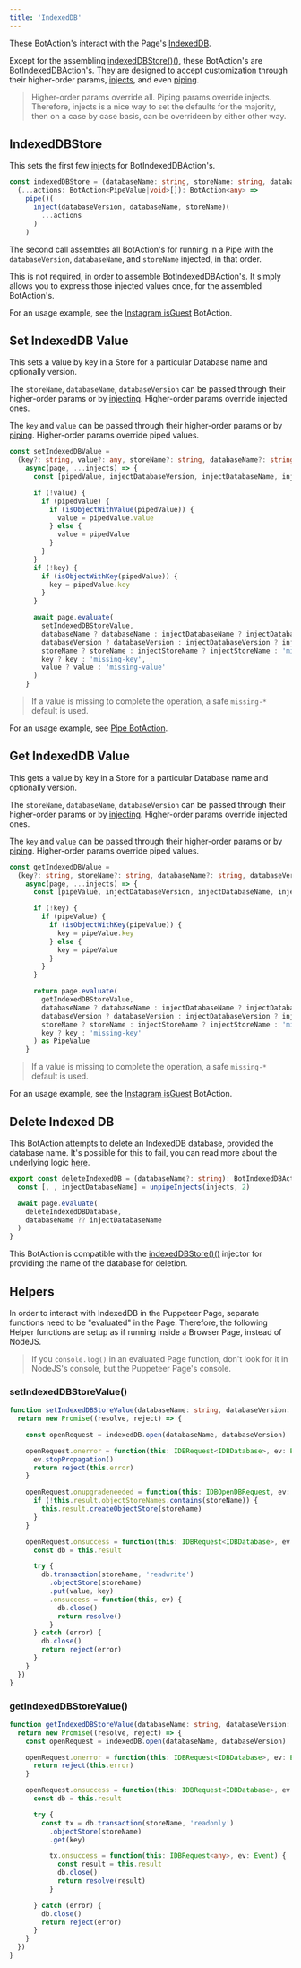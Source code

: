 ---
title: 'IndexedDB'
---

These BotAction's interact with the Page's [IndexedDB](https://www.w3.org/TR/2013/CR-IndexedDB-20130704/).

Except for the assembling [indexedDBStore()()](#indexeddbstore), these BotAction's are BotIndexedDBAction's. They are designed to accept customization through their higher-order params, [injects](/topic/injects), and even [piping](/topic/piping).

> Higher-order params override all. Piping params override injects. Therefore, injects is a nice way to set the defaults for the majority, then on a case by case basis, can be overrideen by either other way.

## IndexedDBStore
This sets the first few [injects](/topic/injects) for BotIndexedDBAction's.
```typescript
const indexedDBStore = (databaseName: string, storeName: string, databaseVersion?: number) =>
  (...actions: BotAction<PipeValue|void>[]): BotAction<any> =>
    pipe()(
      inject(databaseVersion, databaseName, storeName)(
        ...actions
      )
    )
```
The second call assembles all BotAction's for running in a Pipe with the `databaseVersion`, `databaseName`, and `storeName` injected, in that order.

This is not required, in order to assemble BotIndexedDBAction's. It simply allows you to express those injected values once, for the assembled BotAction's.

For an usage example, see the [Instagram isGuest](/sites/instagram#isguest-conditionalbotaction) BotAction.

## Set IndexedDB Value
This sets a value by key in a Store for a particular Database name and optionally version.

The `storeName`, `databaseName`, `databaseVersion` can be passed through their higher-order params or by [injecting](/topic/injects). Higher-order params override injected ones.

The `key` and `value` can be passed through their higher-order params or by [piping](/topic/piping). Higher-order params override piped values.

```typescript
const setIndexedDBValue =
  (key?: string, value?: any, storeName?: string, databaseName?: string, databaseVersion?: number): BotIndexedDBAction<void> =>
    async(page, ...injects) => {
      const [pipedValue, injectDatabaseVersion, injectDatabaseName, injectStoreName] = unpipeInjects<getQueryKeyValue>(injects, 3)

      if (!value) {
        if (pipedValue) {
          if (isObjectWithValue(pipedValue)) {
            value = pipedValue.value
          } else {
            value = pipedValue
          }
        }
      }
      if (!key) {
        if (isObjectWithKey(pipedValue)) {
          key = pipedValue.key
        }
      }

      await page.evaluate(
        setIndexedDBStoreValue,
        databaseName ? databaseName : injectDatabaseName ? injectDatabaseName : 'missing-db-name',
        databaseVersion ? databaseVersion : injectDatabaseVersion ? injectDatabaseVersion : undefined,
        storeName ? storeName : injectStoreName ? injectStoreName : 'missing-store',
        key ? key : 'missing-key',
        value ? value : 'missing-value'
      )
    }
```
> If a value is missing to complete the operation, a safe `missing-*` default is used.

For an usage example, see [Pipe BotAction](/topic/piping#pipe-botaction).

## Get IndexedDB Value

This gets a value by key in a Store for a particular Database name and optionally version.

The `storeName`, `databaseName`, `databaseVersion` can be passed through their higher-order params or by [injecting](/topic/injects). Higher-order params override injected ones.

The `key` and `value` can be passed through their higher-order params or by [piping](/topic/piping). Higher-order params override piped values.

```typescript
const getIndexedDBValue =
  (key?: string, storeName?: string, databaseName?: string, databaseVersion?: number): BotIndexedDBAction<PipeValue> =>
    async(page, ...injects) => {
      const [pipeValue, injectDatabaseVersion, injectDatabaseName, injectStoreName] = unpipeInjects<getQueryKey>(injects, 3)

      if (!key) {
        if (pipeValue) {
          if (isObjectWithKey(pipeValue)) {
            key = pipeValue.key
          } else {
            key = pipeValue
          }
        }
      }

      return page.evaluate(
        getIndexedDBStoreValue,
        databaseName ? databaseName : injectDatabaseName ? injectDatabaseName : 'missing-db-name',
        databaseVersion ? databaseVersion : injectDatabaseVersion ? injectDatabaseVersion : undefined,
        storeName ? storeName : injectStoreName ? injectStoreName : 'missing-store',
        key ? key : 'missing-key'
      ) as PipeValue
    }
```
> If a value is missing to complete the operation, a safe `missing-*` default is used.

For an usage example, see the [Instagram isGuest](/sites/instagram#isguest-conditionalbotaction) BotAction.

## Delete Indexed DB

This BotAction attempts to delete an IndexedDB database, provided the database name. It's possible for this to fail, you can read more about the underlying logic [here](https://developer.mozilla.org/en-US/docs/Web/API/IDBFactory/deleteDatabase).

```typescript
export const deleteIndexedDB = (databaseName?: string): BotIndexedDBAction<void> => async(page, ...injects) => {
  const [, , injectDatabaseName] = unpipeInjects(injects, 2)

  await page.evaluate(
    deleteIndexedDBDatabase,
    databaseName ?? injectDatabaseName
  )
}
```

This BotAction is compatible with the [indexedDBStore()()](#indexeddbstore) injector for providing the name of the database for deletion.

## Helpers

In order to interact with IndexedDB in the Puppeteer Page, separate functions need to be "evaluated" in the Page. Therefore, the following Helper functions are setup as if running inside a Browser Page, instead of NodeJS.

> If you `console.log()` in an evaluated Page function, don't look for it in NodeJS's console, but the Puppeteer Page's console.

### setIndexedDBStoreValue()

```typescript
function setIndexedDBStoreValue(databaseName: string, databaseVersion: number, storeName: string, key: string, value: any) {
  return new Promise((resolve, reject) => {

    const openRequest = indexedDB.open(databaseName, databaseVersion)

    openRequest.onerror = function(this: IDBRequest<IDBDatabase>, ev: Event) {
      ev.stopPropagation()
      return reject(this.error)
    }

    openRequest.onupgradeneeded = function(this: IDBOpenDBRequest, ev: IDBVersionChangeEvent): any {
      if (!this.result.objectStoreNames.contains(storeName)) {
        this.result.createObjectStore(storeName)
      }
    }

    openRequest.onsuccess = function(this: IDBRequest<IDBDatabase>, ev: Event) {
      const db = this.result

      try {
        db.transaction(storeName, 'readwrite')
          .objectStore(storeName)
          .put(value, key)
          .onsuccess = function(this, ev) {
            db.close()
            return resolve()
          }
      } catch (error) {
        db.close()
        return reject(error)
      }
    }
  })
}
```

### getIndexedDBStoreValue()

```typescript
function getIndexedDBStoreValue(databaseName: string, databaseVersion: number, storeName: string, key: string) {
  return new Promise((resolve, reject) => {
    const openRequest = indexedDB.open(databaseName, databaseVersion)

    openRequest.onerror = function(this: IDBRequest<IDBDatabase>, ev: Event) {
      return reject(this.error)
    }

    openRequest.onsuccess = function(this: IDBRequest<IDBDatabase>, ev: Event) {
      const db = this.result

      try {
        const tx = db.transaction(storeName, 'readonly')
          .objectStore(storeName)
          .get(key)

          tx.onsuccess = function(this: IDBRequest<any>, ev: Event) {
            const result = this.result
            db.close()
            return resolve(result)
          }

      } catch (error) {
        db.close()
        return reject(error)
      }
    }
  })
}
```